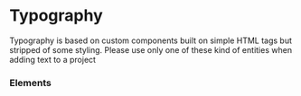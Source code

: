 
<Meta title="Design System/Typography" />

# Typography

Typography is based on custom components built on simple HTML tags but stripped of some styling. Please use only one of these kind of entities when adding text to a project

### Elements

<TypographyTable />
